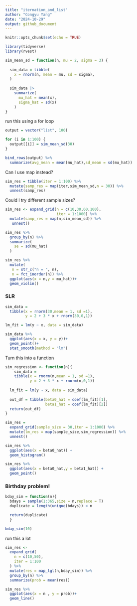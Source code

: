 ```yaml
---
title: "iternation_and_list"
author: "Congyu Yang"
date: "2024-10-29"
output: github_document
---
```


```r
knitr::opts_chunk$set(echo = TRUE)

library(tidyverse)
library(rvest)
```

```r
sim_mean_sd = function(n, mu = 2, sigma = 3) {
  
  sim_data = tibble(
    x = rnorm(n, mean = mu, sd = sigma),
  )
  
  sim_data |> 
    summarize(
      mu_hat = mean(x),
      sigma_hat = sd(x)
    )
}
```
run this using a for loop

```r
output = vector("list", 100)

for (i in 1:100) {
  output[[i]] = sim_mean_sd(30)
}

bind_rows(output) %>% 
  summarize(avg_mean = mean(mu_hat),sd_mean = sd(mu_hat))
```

Can I use map instead?

```r
sim_res = tibble(iter = 1:100) %>% 
  mutate(samp_res = map(iter,sim_mean_sd,n = 30)) %>% 
  unnest(samp_res)
```
Could I try different sample sizes?

```r
sim_res <- expand_grid(n = c(10,30,60,100),
                       iter = 1:1000) %>% 
  mutate(samp_res = map(n,sim_mean_sd)) %>% 
   unnest()

sim_res %>% 
  group_by(n) %>% 
  summarize(
    se = sd(mu_hat)
  )
```

```r
sim_res %>% 
  mutate(
   n = str_c("n = ", n),
   n = fct_inorder(n)) %>% 
  ggplot(aes(x = n,y = mu_hat))+
  geom_violin()
```
### SLR

```r
sim_data = 
  tibble(x = rnorm(30,mean = 1, sd =1),
         y = 2 + 3 * x + rnorm(30,0,1))

lm_fit = lm(y ~ x, data = sim_data)

sim_data %>% 
  ggplot(aes(x = x, y = y))+
  geom_point()+
  stat_smooth(method = "lm")

```

Turn this into a function

```r
sim_regression <- function(n){
    sim_data = 
    tibble(x = rnorm(n,mean = 1, sd =1),
           y = 2 + 3 * x + rnorm(n,0,1))
  
  lm_fit = lm(y ~ x, data = sim_data)
  
  out_df = tibble(beta0_hat = coef(lm_fit)[1],
                  beta1_hat = coef(lm_fit)[2])
  return(out_df)
}

sim_res = 
  expand_grid(sample_size = 30,iter = 1:1000) %>% 
  mutate(lm_res = map(sample_size,sim_regression)) %>% 
  unnest()

sim_res %>% 
  ggplot(aes(x = beta0_hat)) +
  geom_histogram()

sim_res %>% 
  ggplot(aes(x = beta0_hat,y = beta1_hat)) +
  geom_point()
```
### Birthday problem!

```r
bday_sim = function(n){
  bdays = sample(1:365,size = n,replace = T)
  duplicate = length(unique(bdays)) < n

  return(duplicate)
  }

bday_sim(10)
```

run this a lot 

```r
sim_res <- 
  expand_grid(
    n = c(10,50),
    iter = 1:100
  ) %>% 
  mutate(res = map_lgl(n,bday_sim)) %>% 
  group_by(n) %>% 
  summarize(prob = mean(res))

sim_res %>% 
  ggplot(aes(x = n , y = prob))+
  geom_line()
```






